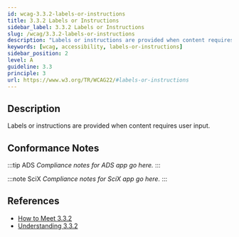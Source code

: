 ```yaml
---
id: wcag-3.3.2-labels-or-instructions
title: 3.3.2 Labels or Instructions
sidebar_label: 3.3.2 Labels or Instructions
slug: /wcag/3.3.2-labels-or-instructions
description: "Labels or instructions are provided when content requires user input."
keywords: [wcag, accessibility, labels-or-instructions]
sidebar_position: 2
level: A
guideline: 3.3
principle: 3
url: https://www.w3.org/TR/WCAG22/#labels-or-instructions
---
```


## Description

Labels or instructions are provided when content requires user input.

## Conformance Notes

:::tip ADS
_Compliance notes for ADS app go here._
:::

:::note SciX
_Compliance notes for SciX app go here._
:::

## References

- [How to Meet 3.3.2](https://www.w3.org/WAI/WCAG22/quickref/#labels-or-instructions)
- [Understanding 3.3.2](https://www.w3.org/WAI/WCAG22/Understanding/labels-or-instructions.html)


